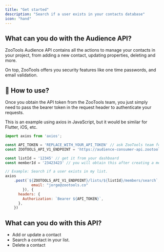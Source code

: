 ```yaml
---
title: "Get started"
description: "Search if a user exists in your contacts database"
icon: "hand"
---
```


## What can you do with the Audience API?

ZooTools Audience API contains all the actions to manage your contacts in your project, from adding a new contact, updating properties, deleting and more.

On top, ZooTools offers you security features like one time passwords, and email validation.

## 👋 How to use?

Once you obtain the API token from the ZooTools team, you just simply need to pass the bearer token in the request header to authenticate your requests.

This is an example using axios in JavaScript, but it would be similar for Flutter, iOS, etc.

```jsx
import axios from 'axios';

const API_TOKEN = 'REPLACE_WITH_YOUR_API_TOKEN' // ask ZooTools team for a key
const ZOOTOOLS_API_V1_ENDPOINT = 'https://audience-consumer-api.zootools.co/v1'

const listId = '12345' // get it from your dashboard
const memberId = '23423423' // you will obtain this after creating a member.

// Example: Search if a user exists in my list.
axios
    .post(`${ZOOTOOLS_API_V1_ENDPOINT}/lists/${listId}/members/search`, {
			email: "jorge@zootools.co"
		}), {
      headers: {
        Authorization: `Bearer ${API_TOKEN}`,
      },
    })
```

## What can you do with this API?

- Add or update a contact
- Search a contact in your list.
- Delete a contact

